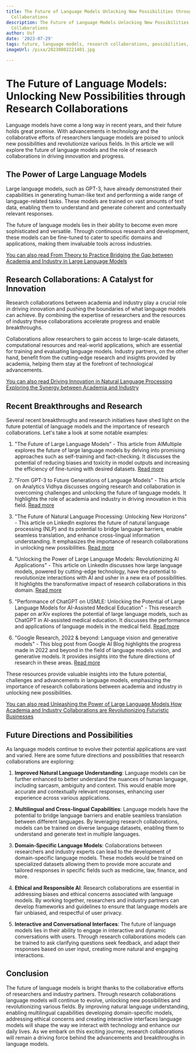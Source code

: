 ```yaml
---
title: The Future of Language Models Unlocking New Possibilities through Research
  Collaborations
description: The Future of Language Models Unlocking New Possibilities through Research
  Collaborations
author: Usf
date: '2023-07-29'
tags: future, language models, research collaborations, possibilities, unlocking
imageUrl: /pixa/20230802221401.jpg

---
```

# The  Future of Language Models: Unlocking New  Possibilities through Research  Collaborations

Language models  have come a long way in recent years, and  their future  holds  great promise. With advancements in technology and the collaborative efforts of researchers  language models are poised to unlock new possibilities and revolutionize various fields. In  this article we will explore the future of language  models and the role of research  collaborations  in driving innovation and progress.

## The Power of  Large  Language Models

Large language models, such  as GPT-3, have already  demonstrated  their capabilities in generating human-like text and performing a wide range of language-related tasks. These models  are trained on vast amounts of text data, enabling them to understand and generate coherent and contextually relevant responses.

The  future of language models lies in their ability to become even more  sophisticated  and  versatile. Through continuous research and development, these models can be fine-tuned to cater to specific domains and applications, making them invaluable tools across industries.

[You can also read From Theory to Practice Bridging the Gap between Academia and  Industry  in Large  Language Models](From%20Theory%20to%20Practice%20Bridging%20the%20Gap%20between%20Academia%20and%20Industry%20in%20Large%20Language%20Models)


## Research Collaborations: A Catalyst for Innovation

Research collaborations between academia and industry play a crucial role in driving innovation and  pushing the  boundaries of what language models can achieve. By combining the expertise of researchers and the resources of industry these collaborations accelerate progress and enable breakthroughs.

Collaborations allow researchers to  gain access to large-scale datasets, computational resources and real-world applications, which are essential  for training and evaluating  language models. Industry partners, on the other hand,  benefit from the  cutting-edge research and insights provided by academia, helping them stay at  the forefront of technological advancements.

[You can also read Driving Innovation in Natural Language Processing Exploring the Synergy between Academia  and Industry](Driving%20Innovation%20in%20Natural%20Language%20Processing%20Exploring%20the%20Synergy%20between%20Academia%20and%20Industry)


## Recent Breakthroughs  and Research

Several recent breakthroughs and research initiatives have shed light on the future potential of language models and the importance  of research collaborations. Let's take a look at some notable examples:

1. "The Future of Large Language Models" - This article from AIMultiple explores the future of large  language models by delving into promising approaches such as self-training and fact-checking. It discusses the potential of reducing biases  and toxicity in model outputs and increasing the efficiency of  fine-tuning with desired datasets. [Read more](https://research.aimultiple.com/future-of-large-language-models/)

2. "From GPT-3 to Future Generations of Language Models" - This article on Analytics Vidhya  discusses  ongoing research and collaboration in overcoming challenges and unlocking the future of language models. It highlights  the role of academia and industry  in driving innovation  in this field. [Read more](https://www.analyticsvidhya.com/blog/2023/06/language-models/)

3. "The Future of Natural Language Processing: Unlocking New Horizons" -  This article on LinkedIn explores the future of natural language processing (NLP) and its potential to bridge language barriers, enable seamless translation, and enhance cross-lingual information understanding. It emphasizes the importance of research  collaborations in unlocking new possibilities. [Read more](https://www.linkedin.com/pulse/future-natural-language-processing-unlocking-new-horizons-sruthi-s)

4. "Unlocking  the Power of  Large  Language Models: Revolutionizing AI Applications" -  This article on LinkedIn discusses how large language models,  powered by cutting-edge technology, have the potential to revolutionize interactions with  AI and usher in a new era of possibilities. It highlights the transformative impact of research collaborations in this  domain. [Read more](https://www.linkedin.com/pulse/unlocking-power-large-language-models-revolutionizing-naveenkumar-s)

5. "Performance of ChatGPT on  USMLE: Unlocking the Potential of Large  Language Models for AI-Assisted  Medical Education" - This research paper on arXiv explores the potential of large language models, such as ChatGPT in AI-assisted medical education. It discusses the performance and applications of language models in the medical field. [Read more](https://arxiv.org/abs/2307.00112)

6. "Google Research, 2022 & beyond:  Language vision  and generative models" - This blog  post from  Google AI Blog highlights  the  progress made in 2022 and beyond in the  field of language models vision, and generative models. It provides insights into the future directions  of research in these areas. [Read more](https://ai.googleblog.com/2023/01/google-research-2022-beyond-language.html?m=1)

These resources provide valuable insights into the future potential, challenges and advancements in language models, emphasizing the importance  of research  collaborations between academia and industry in unlocking new possibilities.

[You can also read Unleashing the Power of Large Language Models How Academia and Industry Collaborations are Revolutionizing Futuristic Businesses](Unleashing%20the%20Power%20of%20Large%20Language%20Models%20How%20Academia%20and%20Industry%20Collaborations%20are%20Revolutionizing%20Futuristic%20Businesses)


## Future Directions  and Possibilities

As language models continue to evolve their potential applications are vast and varied. Here are some future directions and possibilities that research collaborations  are  exploring:

1. **Improved Natural Language Understanding**: Language models can be further enhanced to better  understand the nuances of human language, including sarcasm, ambiguity and context. This would enable more accurate and contextually relevant responses, enhancing user experience across various applications.

2. **Multilingual  and Cross-lingual Capabilities**:  Language models have the  potential to bridge language  barriers and enable seamless translation between different languages. By leveraging research collaborations, models can be trained on diverse language datasets, enabling them to understand and generate text in multiple languages.

3. **Domain-Specific Language Models**: Collaborations between researchers and industry experts can  lead to the development of domain-specific language models. These models would be trained on specialized datasets allowing them to provide more accurate and tailored responses in specific fields  such as medicine, law, finance, and more.

4.  **Ethical and Responsible AI**: Research collaborations  are  essential in addressing biases and  ethical concerns associated with language models. By working together,  researchers and industry  partners can  develop  frameworks  and guidelines to ensure that language models are fair unbiased,  and respectful of user privacy.

5. **Interactive  and Conversational Interfaces**: The future of  language models lies in  their ability to engage in interactive and dynamic conversations with users. Through research collaborations models can be trained to ask clarifying questions seek feedback,  and adapt their responses based on user input, creating more  natural and engaging interactions.

## Conclusion

The future of language models  is bright thanks to the collaborative efforts of researchers and industry partners. Through research collaborations language models  will continue to evolve, unlocking new possibilities and revolutionizing  various fields. By improving natural language understanding, enabling  multilingual  capabilities developing domain-specific models, addressing ethical concerns and creating interactive interfaces language models will shape the way we interact with technology and enhance our daily lives. As  we embark on this exciting journey, research collaborations will remain a driving force behind the advancements  and breakthroughs in language  models.